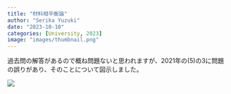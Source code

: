 ```yaml
---
title: "材料相平衡論"
author: "Serika Yuzuki"
date: "2023-10-10"
categories: [University, 2023]
image: "images/thumbnail.png"
---
```


過去問の解答があるので概ね問題ないと思われますが、2021年の(5)の3に問題の誤りがあり、そのことについて図示しました。

![](images/%E7%9B%B8%E5%B9%B3%E8%A1%A1%E8%AB%96/1.png)
